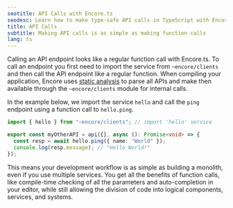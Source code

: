 ```yaml
---
seotitle: API Calls with Encore.ts
seodesc: Learn how to make type-safe API calls in TypeScript with Encore.ts
title: API Calls
subtitle: Making API calls is as simple as making function calls
lang: ts
---
```


Calling an API endpoint looks like a regular function call with Encore.ts. To call an endpoint you first need to import the service from `~encore/clients` and then call the API endpoint like a regular function.
When compiling your application, Encore uses [static analysis](/docs/concepts/application-model) to parse all APIs and make then available through the `~encore/clients` module for internal calls.

In the example below, we import the service `hello` and call the `ping` endpoint using a function call to `hello.ping`.

```typescript
import { hello } from "~encore/clients"; // import 'hello' service

export const myOtherAPI = api({}, async (): Promise<void> => {
  const resp = await hello.ping({ name: "World" });
  console.log(resp.message); // "Hello World!"
});
```

This means your development workflow is as simple as building a monolith, even if you use multiple services.
You get all the benefits of function calls, like compile-time checking of all the parameters and auto-completion in your editor, while still allowing the division of code into logical components, services, and systems.

<GitHubLink 
    href="https://github.com/encoredev/examples/tree/main/ts/simple-event-driven" 
    desc="Simple microservices example application with service-to-service API calls." 
/>
